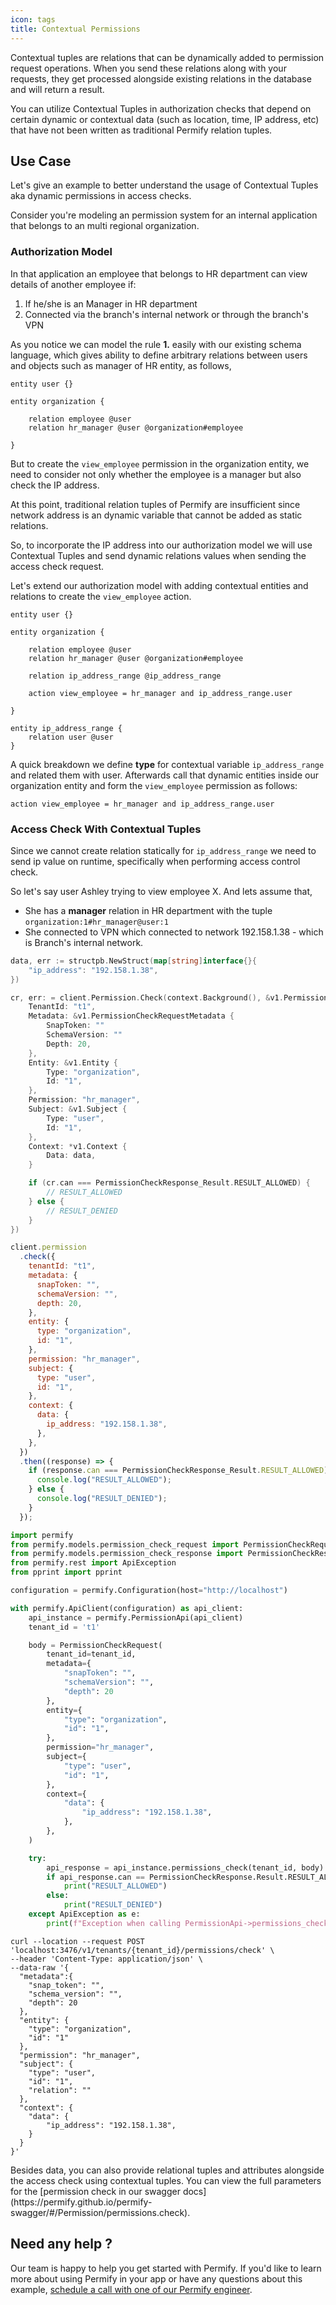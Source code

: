 ```yaml
---
icon: tags
title: Contextual Permissions
---
```


Contextual tuples are relations that can be dynamically added to permission request operations. When you send these relations along with your requests, they get processed alongside existing relations in the database and will return a result.

You can utilize Contextual Tuples in authorization checks that depend on certain dynamic or contextual data (such as location, time, IP address, etc) that have not been written as traditional Permify relation tuples.

## Use Case

Let's give an example to better understand the usage of Contextual Tuples aka dynamic permissions in access checks.

Consider you're modeling an permission system for an internal application that belongs to an multi regional organization.

### Authorization Model

In that application an employee that belongs to HR department can view details of another employee if:

1. If he/she is an Manager in HR department
2. Connected via the branch's internal network or through the branch's VPN

As you notice we can model the rule **1.** easily with our existing schema language, which gives ability to define arbitrary relations between users and objects such as manager of HR entity, as follows,

```perm
entity user {}

entity organization {

    relation employee @user
    relation hr_manager @user @organization#employee

}
```

But to create the `view_employee` permission in the organization entity, we need to consider not only whether the employee is a manager but also check the IP address.

At this point, traditional relation tuples of Permify are insufficient since network address is an dynamic variable that cannot be added as static relations.

So, to incorporate the IP address into our authorization model we will use Contextual Tuples and send dynamic relations values when sending the access check request.

Let's extend our authorization model with adding contextual entities and relations to create the `view_employee` action.

```perm
entity user {}

entity organization {

    relation employee @user
    relation hr_manager @user @organization#employee

    relation ip_address_range @ip_address_range

    action view_employee = hr_manager and ip_address_range.user

}

entity ip_address_range {
    relation user @user
}
```

A quick breakdown we define **type** for contextual variable `ip_address_range` and related them with user. Afterwards call that dynamic entities inside our organization entity and form the `view_employee` permission as follows:

```perm
action view_employee = hr_manager and ip_address_range.user
```

### Access Check With Contextual Tuples

Since we cannot create relation statically for `ip_address_range` we need to send ip value on runtime, specifically when performing access control check.

So let's say user Ashley trying to view employee X. And lets assume that,

- She has a **manager** relation in HR department with the tuple `organization:1#hr_manager@user:1`
- She connected to VPN which connected to network 192.158.1.38 - which is Branch's internal network.

<Tabs>
<Tab title="Go">

```go
data, err := structpb.NewStruct(map[string]interface{}{
	"ip_address": "192.158.1.38",
})

cr, err: = client.Permission.Check(context.Background(), &v1.PermissionCheckRequest {
    TenantId: "t1",
    Metadata: &v1.PermissionCheckRequestMetadata {
        SnapToken: ""
        SchemaVersion: ""
        Depth: 20,
    },
    Entity: &v1.Entity {
        Type: "organization",
        Id: "1",
    },
    Permission: "hr_manager",
    Subject: &v1.Subject {
        Type: "user",
        Id: "1",
    },
    Context: *v1.Context {
        Data: data,
    }

    if (cr.can === PermissionCheckResponse_Result.RESULT_ALLOWED) {
        // RESULT_ALLOWED
    } else {
        // RESULT_DENIED
    }
})
```

</Tab>
<Tab title="Node">

```javascript
client.permission
  .check({
    tenantId: "t1",
    metadata: {
      snapToken: "",
      schemaVersion: "",
      depth: 20,
    },
    entity: {
      type: "organization",
      id: "1",
    },
    permission: "hr_manager",
    subject: {
      type: "user",
      id: "1",
    },
    context: {
      data: {
        ip_address: "192.158.1.38",
      },
    },
  })
  .then((response) => {
    if (response.can === PermissionCheckResponse_Result.RESULT_ALLOWED) {
      console.log("RESULT_ALLOWED");
    } else {
      console.log("RESULT_DENIED");
    }
  });
```

</Tab>
<Tab title="Python">

```python
import permify
from permify.models.permission_check_request import PermissionCheckRequest
from permify.models.permission_check_response import PermissionCheckResponse
from permify.rest import ApiException
from pprint import pprint

configuration = permify.Configuration(host="http://localhost")

with permify.ApiClient(configuration) as api_client:
    api_instance = permify.PermissionApi(api_client)
    tenant_id = 't1'

    body = PermissionCheckRequest(
        tenant_id=tenant_id,
        metadata={
            "snapToken": "",
            "schemaVersion": "",
            "depth": 20
        },
        entity={
            "type": "organization",
            "id": "1",
        },
        permission="hr_manager",
        subject={
            "type": "user",
            "id": "1",
        },
        context={
            "data": {
                "ip_address": "192.158.1.38",
            },
        },
    )

    try:
        api_response = api_instance.permissions_check(tenant_id, body)
        if api_response.can == PermissionCheckResponse.Result.RESULT_ALLOWED:
            print("RESULT_ALLOWED")
        else:
            print("RESULT_DENIED")
    except ApiException as e:
        print(f"Exception when calling PermissionApi->permissions_check: {e}")
```

</Tab>
<Tab title="cURL">

```curl
curl --location --request POST 'localhost:3476/v1/tenants/{tenant_id}/permissions/check' \
--header 'Content-Type: application/json' \
--data-raw '{
  "metadata":{
    "snap_token": "",
    "schema_version": "",
    "depth": 20
  },
  "entity": {
    "type": "organization",
    "id": "1"
  },
  "permission": "hr_manager",
  "subject": {
    "type": "user",
    "id": "1",
    "relation": ""
  },
  "context": {
    "data": {
        "ip_address": "192.158.1.38",
    }
  }
}'
```

</Tab>
</Tabs>

<Note>
  Besides data, you can also provide relational tuples and attributes alongside
  the access check using contextual tuples. You can view the full parameters for
  the [permission check in our swagger
  docs](https://permify.github.io/permify-swagger/#/Permission/permissions.check).
</Note>


## Need any help ?

Our team is happy to help you get started with Permify. If you'd like to learn more about using Permify in your app or have any questions about this example, [schedule a call with one of our Permify engineer](https://calendly.com/d/5hk-8db-vh2/call-with-an-expert).
